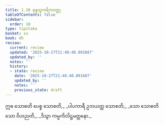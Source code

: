 ```yaml
---
title: 1.10 စုန္ဒသူကရိကဝတ္ထု
tableOfContents: false
sidebar:
  order: 10
type: tipitaka
basket: su
book: dh
review:
  current: review
  updated: '2025-10-27T21:48:40.891687'
  updated_by: ''
  notes: ''
  history:
  - state: review
    date: '2025-10-27T21:48:40.891687'
    updated_by: ''
    notes: ''
    previous_state: draft
---
```



<ReviewStatus review={frontmatter.review} showDetails={true} />

<HypothesisAnnotation frontmatter={frontmatter} />

<DynamicBreadcrumb />

<Division number="15" book="dh" e="ch" v="18" p="15">

<Paragraph number="16" type="verses" book="dh">
ဣဓ သောစတိ ပေစ္စ သောစတိ,_  
_ပါပကာရီ ဥဘယတ္ထ သောစတိ;_  
_သော သောစတိ သော ဝိဟညတိ,_  
_ဒိသွာ ကမ္မကိလိဋ္ဌမတ္တနော._
</Paragraph>
</Division>